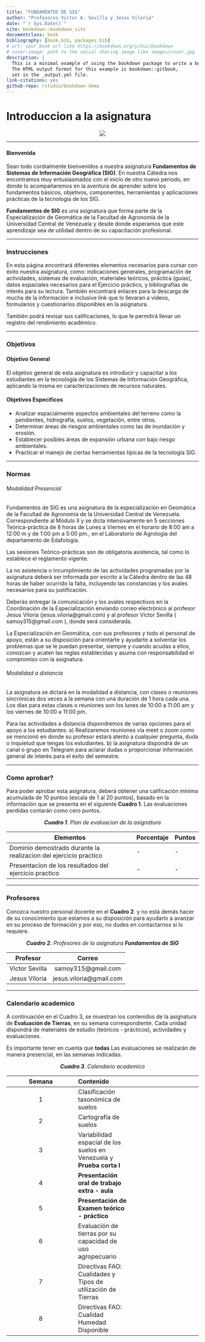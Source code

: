 ```yaml
--- 
title: "FUNDAMENTOS DE SIG"
author: "Profesores Victor A. Sevilla y Jesus Viloria"
date: "`r Sys.Date()`"
site: bookdown::bookdown_site
documentclass: book
bibliography: [book.bib, packages.bib]
# url: your book url like https://bookdown.org/yihui/bookdown
# cover-image: path to the social sharing image like images/cover.jpg
description: |
  This is a minimal example of using the bookdown package to write a book.
  The HTML output format for this example is bookdown::gitbook,
  set in the _output.yml file.
link-citations: yes
github-repo: rstudio/bookdown-demo
---
```


# Introduccion a la asignatura {-}

<center>![](Imagenes/sig.png)</center>

---

#### Bienvenida {-}

Sean todo cordialmente bienvenidos a nuestra asignatura **Fundamentos de Sistemas de Información Geográfica (SIG)**. En nuestra Cátedra nos encontramos muy entusiasmados con el inicio de otro nuevo periodo, en donde lo acompañaremos en la aventura de aprender sobre los fundamentos básicos, objetivos, componentes, herramientas y aplicaciones prácticas de la tecnología de los SIG.

**Fundamentos de SIG** es una asignatura que forma parte de la Especialización de Geomática de la Facultad de Agronomía de la Universidad Central de Venezuela y desde donde esperamos que este aprendizaje sea de utilidad dentro de su capacitación profesional.

---

### Instrucciones {-}

En esta página encontrará diferentes elementos necesarios para cursar con éxito nuestra asignatura, como:  indicaciones generales, programación de actividades, sistemas de evaluación, materiales teóricos, práctica (guías), datos espaciales necesarios para el Ejercicio práctico, y bibliografías de interés para su lectura. También encontrará enlaces para la descarga de mucha de la información e inclusive link que lo llevaran a videos,  formularios y cuestionarios disponibles en la asignatura.

También podrá revisar sus calificaciones, lo que le permitirá llevar un registro del rendimiento académico.

---

### Objetivos {-}

#### Objetivo General {-}

El objetivo general de esta asignatura es introducir y capacitar a los estudiantes en la tecnología de los Sistemas de Información Geográfica, aplicando la misma en caracterizaciones de recursos naturales.

#### Objetivos Especificos {-}  

* Analizar espacialmente aspectos ambientales del terreno como la pendientes, hidrografía, suelos, vegetación, entre otros.
* Determinar áreas de riesgos ambientales como las de inundación y erosión. 
* Establecer posibles áreas de expansión urbana con bajo riesgo ambientales.
* Practicar el manejo de ciertas herramientas típicas de la tecnología  SIG.

---

### Normas {-}

###### Modalidad Presencial {-}

Fundamentos de SIG es una asignatura de la especialización en Geomática de la Facultad de Agronomía de la Universidad Central de Venezuela. Correspondiente al Módulo II y se dicta intensivamente en 5 secciones Teórica-práctica de 8 horas de Lunes a Viernes en el horario de 8:00 am a 12:00 m y de 1:00 pm a 5:00 pm., en el Laboratorio de Agrología del departamento de Edafología.

Las sesiones Teórico-prácticas son de obligatoria asistencia, tal como lo establece el reglamento vigente.

La no asistencia o incumplimiento de las actividades programadas por la asignatura deberá ser informada por escrito a la Cátedra dentro de las 48 horas de haber ocurrido la falta, incluyendo las constancias y los avales necesarios para su justificación.

Deberás entregar la comunicación y los avales respectivos en la Coordinación de la Especialización enviando correo electrónico al profesor Jesus Viloria (jesus.viloria@gmail.com) y al profesor Víctor Sevilla ( samoy315@gmail.com ), donde será considerada.

La Especialización en Geomática, con sus profesores y todo el personal de apoyo, están a su disposición para orientarte y ayudarte a solventar los problemas que se le puedan presentar, siempre y cuando acudas a ellos, conozcan y acaten las reglas establecidas y asuma con responsabilidad el compromiso con la asignatura.

###### Modalidad a distancia {-}

La asignatura se dictará en la modalidad a distancia, con clases o reuniones sincrónicas dos veces a la semana con una duración de 1 hora cada una. Los días para estas clases o reuniones son los lunes de 10:00 a 11:00 am y los viernes de 10:00 a 11:00 pm. 

Para las actividades a distancia dispondremos de varias opciones para el apoyo a los estudiantes: a) Realizaremos reuniones vía meet o zoom como se mencionó en donde su profesor estará atento a cualquier pregunta, duda o inquietud que tengas los estudiantes. b) la asignatura dispondrá de un canal o grupo en Telegram para aclarar dudas o proporcionar información general de interés para el éxito del semestre.

---

### Como aprobar? {-} 

Para poder aprobar esta asignatura, deberá obtener una calificación mínima acumulada de 10 puntos (escala de 1 al 20 puntos), basado en la información que se presenta en el siguiente **Cuadro 1**. Las evaluaciones perdidas contarán como cero puntos.

<center>***Cuadro 1**. Plan de evaluacion de la asignatura*</center>

|Elementos|Porcentaje|Puntos|
|---|---|---|
|Dominio demostrado durante la realizacion del ejercicio practico|-|-|
|Presentacion de los resultados del ejercicio practico|-|-|

---

### Profesores {-}

Conozca nuestro personal docente en el **Cuadro 2**. y no está demás hacer de su conocimiento que estamos a su disposición para ayudarlo a avanzar en su proceso de formación y por eso, no dudes en contactarnos si lo requiere.

<center> ***Cuadro 2.** Profesores de la asignatura **Fundamentos de SIG*** </center>


|Profesor|Correo|
|:---:|:---:|
|Victor Sevilla|samoy315@gmail.com|
|Jesus Viloria|jesus.viloria@gmail.com|

---

### Calendario academico {-}

A continuación en el Cuadro 3, se muestran los contenidos de la asignatura de **Evaluación de Tierras**, en su semana correspondiente. Cada unidad dispondrá de materiales de estudio (teóricos - prácticos), actividades y evaluaciones.

Es importante tener en cuenta que **todas** Las evaluaciones se realizarán de manera presencial, en las semanas indicadas.

<center>***Cuadro 3**. Calendario academico*</center>

|Semana|Contenido|
|:---:|:---|:---:|
|1|Clasificación taxonómica de suelos|
|2|Cartografía de suelos|
|3|Variabilidad espacial de los suelos en Venezuela y **Prueba corta I**|
|4|**Presentación oral de trabajo extra - aula**|
|5|**Presentación de Examen teórico - práctico**|
|6|Evaluación de tierras por su capacidad de uso agropecuario|
|7|Directivas FAO: Cualidades y Tipos de utilización de Tierras|
|8|Directivas FAO: Cualidad Humedad Disponible|